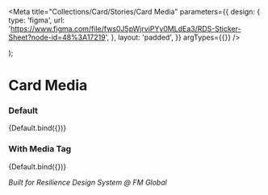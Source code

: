 
<Meta
  title="Collections/Card/Stories/Card Media"
  parameters={{
    design: {
      type: 'figma',
      url: 'https://www.figma.com/file/fws0J5pWjrviPYy0MLdEa3/RDS-Sticker-Sheet?node-id=48%3A17219',
    },
    layout: 'padded',
  }}
  argTypes={{}}
/>

  <rds-card-container>
    <rds-card-body padded={false}>
      <rds-card-media {...args} size="lg" src="https://via.placeholder.com/800/6046B9/FFFFFF?text=RDS+for+placeholder+only"></rds-card-media>
    </rds-card-body>
  </rds-card-container>
);

# Card Media

### Default

<Canvas>
  <Story name="Default" args={{}}>
    {Default.bind({})}
  </Story>
</Canvas>

### With Media Tag

<Canvas>
  <Story
    name="With Media Tag"
    args={{
      tag: 'Storage',
    }}
  >
    {Default.bind({})}
  </Story>
</Canvas>

_Built for Resilience Design System @ FM Global_
